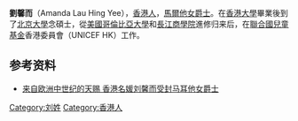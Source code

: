 '''劉馨而'''（Amanda Lau Hing Yee），[[香港人|香港人]]，[[馬爾他|馬爾他]][[女爵士|女爵士]]。在[[香港大學|香港大學]]畢業後到了[[北京大學|北京大學]]念碩士，從[[美國哥倫比亞大學|美國哥倫比亞大學]]和[[長江商學院|長江商學院]]進修归来后，在[[聯合國兒童基金|聯合國兒童基金]]香港委員會（UNICEF HK）工作。

==参考资料==
*[http://news.sina.com.cn/o/2014-10-10/153830969937.shtml 来自欧洲中世纪的天赐 香港名媛刘馨而受封马耳他女爵士]{{Wayback|url=http://news.sina.com.cn/o/2014-10-10/153830969937.shtml |date=20170418162743 }}
{{香港人小作品}}
[[Category:刘姓|Category:刘姓]]
[[Category:香港人|Category:香港人]]